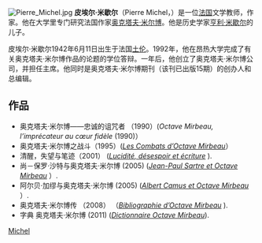 [[File:Pierre_Michel.jpg|thumb]]
'''皮埃尔·米歇尔'''（Pierre Michel，{{bd|1942年|6月11日}}）是一位[[法国|法国]]文学教师，作家。他在大学里专门研究法国作家[[奥克塔夫·米尔博|奥克塔夫·米尔博]]。他是历史学家[[亨利·米歇尔|亨利·米歇尔]]的儿子。
 
皮埃尔·米歇尔1942年6月11日出生于法国[[土伦|土伦]]。1992年，他在昂热大学完成了有关奥克塔夫·米尔博作品的论题的学位答辩。一年后，他创立了奥克塔夫·米尔博公司，并担任主席。他同时是奥克塔夫·米尔博期刊（该刊已出版15期）的创办人和总编辑。
    
== 作品 ==
* 奥克塔夫·米尔博——忠诚的诅咒者 （1990）(''Octave Mirbeau, l’imprécateur au cœur fidèle'' (1990)）
* 奥克塔夫·米尔博之战斗（1995）([http://www.scribd.com/doc/8919528/Pierre-Michel-Les-Combats-dOctave-Mirbeau-et-Leon-Werth- ''Les Combats d’Octave Mirbeau'']）
* 清醒，失望与笔迹（2001） ([http://www.scribd.com/doc/2383817/Pierre-Michel-Lucidite-desespoir-et-ecriture ''Lucidité, désespoir et écriture''] {{Wayback|url=http://www.scribd.com/doc/2383817/Pierre-Michel-Lucidite-desespoir-et-ecriture |date=20121022115028 }}).
* 尚－保罗·沙特与奥克塔夫·米尔博  (2005) ([http://www.scribd.com/doc/2358674/Pierre-Michel-JeanPaul-Sartre-et-Octave-Mirbeau ''Jean-Paul Sartre et Octave Mirbeau''] {{Wayback|url=http://www.scribd.com/doc/2358674/Pierre-Michel-JeanPaul-Sartre-et-Octave-Mirbeau |date=20121022115210 }}）.
* 阿尔贝·加缪与奥克塔夫·米尔博  (2005) ([http://www.scribd.com/doc/2358736/Pierre-Michel-Albert-Camus-et-Octave-Mirbeau ''Albert Camus et Octave Mirbeau''] {{Wayback|url=http://www.scribd.com/doc/2358736/Pierre-Michel-Albert-Camus-et-Octave-Mirbeau |date=20121022115138 }}）.
* 奥克塔夫·米尔博传 （2008） （[http://www.scribd.com/doc/2383792/Pierre-Michel-Bibliographie-dOctave-Mirbeau ''Bibliographie d’Octave Mirbeau''] {{Wayback|url=http://www.scribd.com/doc/2383792/Pierre-Michel-Bibliographie-dOctave-Mirbeau |date=20121021140102 }}).
* 字典 奥克塔夫·米尔博 (2011) ([https://web.archive.org/web/20120203102735/http://mirbeau.asso.fr/dictionnaire/ ''Dictionnaire Octave Mirbeau'']).

[[Category:法国作家|Michel]]